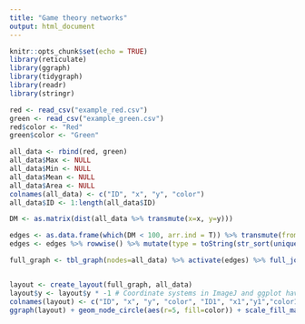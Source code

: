 ```yaml
---
title: "Game theory networks"
output: html_document
---
```


```r
knitr::opts_chunk$set(echo = TRUE)
library(reticulate)
library(ggraph)
library(tidygraph)
library(readr)
library(stringr)
```

```r

red <- read_csv("example_red.csv")
green <- read_csv("example_green.csv")
red$color <- "Red"
green$color <- "Green"

all_data <- rbind(red, green)
all_data$Max <- NULL
all_data$Min <- NULL
all_data$Mean <- NULL
all_data$Area <- NULL
colnames(all_data) <- c("ID", "x", "y", "color")
all_data$ID <- 1:length(all_data$ID)

DM <- as.matrix(dist(all_data %>% transmute(x=x, y=y)))

edges <- as.data.frame(which(DM < 100, arr.ind = T)) %>% transmute(from=row, to=col)
edges <- edges %>% rowwise() %>% mutate(type = toString(str_sort(unique(c(all_data[from,"color"], all_data[to,"color"])))))

full_graph <- tbl_graph(nodes=all_data) %>% activate(edges) %>% full_join(edges)


layout <- create_layout(full_graph, all_data)
layout$y <- layout$y * -1 # Coordinate systems in ImageJ and ggplot have a flipped Y axis
colnames(layout) <- c("ID", "x", "y", "color", "ID1", "x1","y1","color1",".ggraph.orig_index",".ggraph.index","circular")
ggraph(layout) + geom_node_circle(aes(r=5, fill=color)) + scale_fill_manual(values = c("Green"="green", "Red"="red")) + theme_graph() + geom_edge_diagonal()


```
